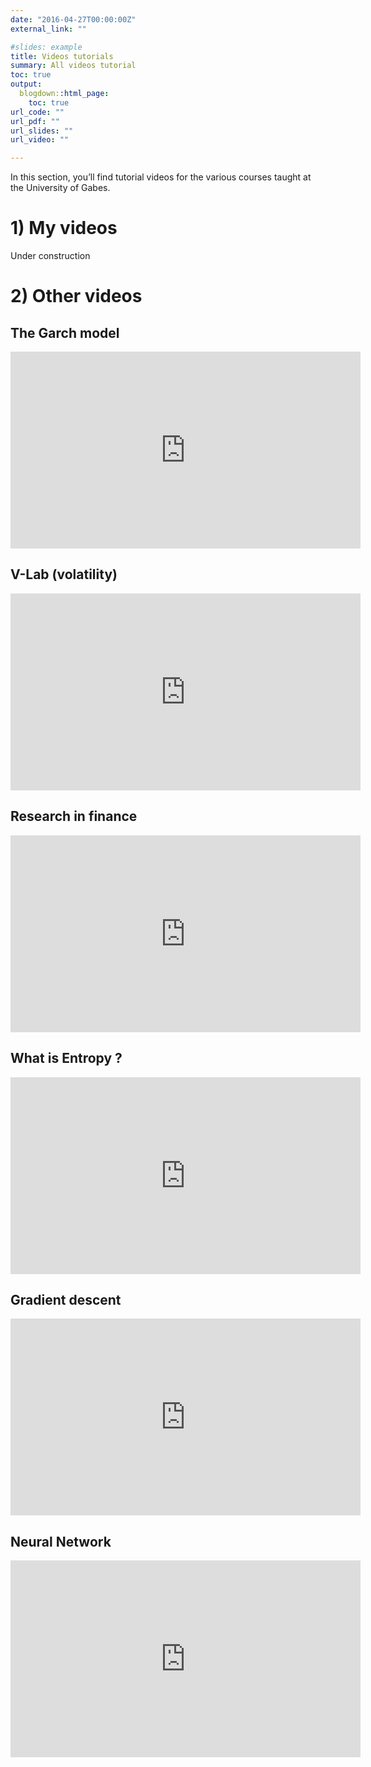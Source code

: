 ```yaml
---
date: "2016-04-27T00:00:00Z"
external_link: ""

#slides: example
title: Videos tutorials
summary: All videos tutorial
toc: true
output:
  blogdown::html_page:
    toc: true
url_code: ""
url_pdf: ""
url_slides: ""
url_video: ""

---
```

In this section, you'll find tutorial videos for the various courses taught at the University of Gabes. 

# 1) My videos


Under construction 




# 2)  Other videos

## The Garch model

<iframe width="560" height="315" src="https://www.youtube.com/embed/anCMsvUbKlM" title="YouTube video player" frameborder="0" allow="accelerometer; autoplay; clipboard-write; encrypted-media; gyroscope; picture-in-picture; web-share" allowfullscreen></iframe>

## V-Lab (volatility)

<iframe width="560" height="315" src="https://www.youtube.com/embed/kZaqBJQvar0" title="YouTube video player" frameborder="0" allow="accelerometer; autoplay; clipboard-write; encrypted-media; gyroscope; picture-in-picture; web-share" allowfullscreen></iframe>

## Research in finance

<iframe width="560" height="315" src="https://www.youtube.com/embed/fio14ZJVucg" title="YouTube video player" frameborder="0" allow="accelerometer; autoplay; clipboard-write; encrypted-media; gyroscope; picture-in-picture; web-share" allowfullscreen></iframe>


## What is Entropy ? 

<iframe width="560" height="315" src="https://www.youtube.com/embed/YtebGVx-Fxw" title="YouTube video player" frameborder="0" allow="accelerometer; autoplay; clipboard-write; encrypted-media; gyroscope; picture-in-picture; web-share" allowfullscreen></iframe>

## Gradient descent 
<iframe width="560" height="315" src="https://www.youtube.com/embed/sDv4f4s2SB8" title="YouTube video player" frameborder="0" allow="accelerometer; autoplay; clipboard-write; encrypted-media; gyroscope; picture-in-picture; web-share" allowfullscreen></iframe>

## Neural Network 

<iframe width="560" height="315" src="https://www.youtube.com/embed/CqOfi41LfDw" title="YouTube video player" frameborder="0" allow="accelerometer; autoplay; clipboard-write; encrypted-media; gyroscope; picture-in-picture; web-share" allowfullscreen></iframe>



